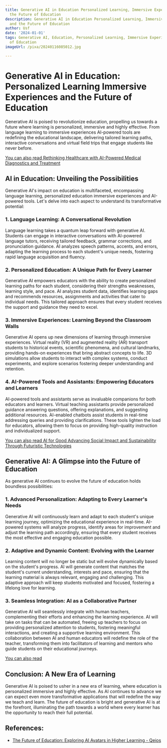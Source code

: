 ```yaml
---
title: Generative AI in Education Personalized Learning, Immersive Experiences, and
  the Future of Education
description: Generative AI in Education Personalized Learning, Immersive Experiences,
  and the Future of Education
author: Usf
date: '2024-01-01'
tags: Generative AI, Education, Personalized Learning, Immersive Experiences, Future
  of Education
imageUrl: /pixa/20240116085012.jpg

---
```

# Generative AI in  Education: Personalized Learning Immersive Experiences and  the  Future of Education

Generative AI  is poised to revolutionize education, propelling us towards a future where learning is  personalized, immersive  and highly effective. From language learning to immersive experiences AI-powered tools are redefining the educational  landscape, delivering tailored learning paths, interactive conversations  and virtual field trips that engage  students  like never before.

[You can also read Rethinking  Healthcare with AI-Powered  Medical  Diagnostics and Treatment](Rethinking%20Healthcare%20with%20AI-Powered%20Medical%20Diagnostics%20and%20Treatment)


## AI  in Education: Unveiling the Possibilities

Generative AI's impact on education is multifaceted, encompassing language learning,  personalized  education immersive experiences and AI-powered tools. Let's delve  into each aspect to understand its transformative potential:

### 1.  Language Learning: A Conversational Revolution

Language learning takes a quantum leap forward with generative AI. Students can engage  in interactive conversations with AI-powered  language tutors, receiving tailored feedback, grammar corrections, and pronunciation guidance. AI  analyzes speech patterns, accents,  and errors, adapting the learning  process  to each student's unique needs, fostering rapid language acquisition  and fluency.

### 2. Personalized Education: A Unique Path for Every Learner

Generative AI empowers educators with the ability to create personalized learning paths for each student, considering their strengths weaknesses, learning style, and pace. AI  analyzes student  data,  identifies learning gaps and recommends resources, assignments and  activities that cater to individual needs. This tailored approach ensures that every student receives the support  and guidance they need to excel.

### 3. Immersive Experiences:  Learning Beyond the Classroom  Walls

Generative AI  opens up new dimensions of learning through immersive experiences. Virtual reality  (VR) and augmented reality (AR) transport students to historical events, scientific phenomena, and cultural landmarks, providing hands-on experiences that bring abstract concepts to life. 3D simulations allow students to interact with complex systems, conduct experiments, and explore scenarios fostering deeper understanding and retention.

### 4. AI-Powered Tools and Assistants: Empowering Educators and Learners

AI-powered tools and assistants serve as invaluable companions for both educators and learners. Virtual  teaching assistants provide personalized guidance answering questions,  offering explanations, and suggesting additional resources. AI-enabled chatbots assist students in real-time addressing queries and providing clarifications. These tools lighten the  load for educators,  allowing them to focus on  providing high-quality instruction and individualized support.

[You can also read AI for Good Advancing Social Impact and Sustainability Through  Futuristic Technologies](AI%20for%20Good%20Advancing%20Social%20Impact%20and%20Sustainability%20Through%20Futuristic%20Technologies)


## Generative AI: A Glimpse into the Future of Education

As generative  AI continues to evolve the future of education holds boundless possibilities:

### 1. Advanced Personalization: Adapting to Every Learner's Needs

Generative AI will continuously learn and adapt to each student's unique  learning journey, optimizing the educational experience in  real-time. AI-powered systems will analyze progress, identify areas for improvement and adjust the learning path accordingly,  ensuring that every student receives  the most effective and engaging education possible.

###  2. Adaptive and Dynamic Content: Evolving with the  Learner

Learning content will  no longer be static but will evolve dynamically based on the student's progress. AI will generate content that matches the student's  current understanding, interests and pace, ensuring that the learning material is always relevant, engaging and challenging. This adaptive approach will keep students motivated and focused,  fostering a lifelong love for  learning.

### 3. Seamless Integration: AI as a Collaborative Partner

Generative AI will seamlessly integrate with  human  teachers, complementing their efforts  and enhancing the learning experience. AI will take on tasks that  can be automated, freeing  up teachers to focus on providing personalized attention to students, fostering meaningful interactions, and creating a supportive learning environment. This collaboration between AI and human educators will redefine the role of the teacher, transforming them into facilitators of learning and mentors who guide  students on their educational journeys.

[You can also read ]()


## Conclusion: A New Era of Learning

Generative AI is poised to usher in a new  era of learning, where  education is personalized immersive and  highly effective. As AI continues to advance we can expect even more transformative applications that will redefine the  way  we teach and  learn. The future  of education is bright and generative AI is at the forefront,  illuminating the path towards a world where every learner has the opportunity to  reach their full potential.

## References:
- [The Future of Education: Exploring AI Avatars in Higher Learning - Qeios](https://www.qeios.com/read/80Z989)
